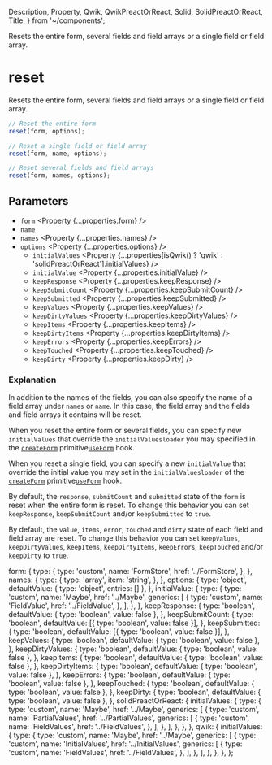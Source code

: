   Description,
  Property,
  Qwik,
  QwikPreactOrReact,
  Solid,
  SolidPreactOrReact,
  Title,
} from '~/components';

<Title>reset</Title>
<Description>
  Resets the entire form, several fields and field arrays or a single field or
  field array.
</Description>

# reset

Resets the entire form, several fields and field arrays or a single field or field array.

```ts
// Reset the entire form
reset(form, options);

// Reset a single field or field array
reset(form, name, options);

// Reset several fields and field arrays
reset(form, names, options);
```

## Parameters

- `form` <Property {...properties.form} />
- `name` <Property type="string" />
- `names` <Property {...properties.names} />
- `options` <Property {...properties.options} />
  - `initialValues` <Property {...properties[isQwik() ? 'qwik' : 'solidPreactOrReact'].initialValues} />
  - `initialValue` <Property {...properties.initialValue} />
  - `keepResponse` <Property {...properties.keepResponse} />
  - `keepSubmitCount` <Property {...properties.keepSubmitCount} />
  - `keepSubmitted` <Property {...properties.keepSubmitted} />
  - `keepValues` <Property {...properties.keepValues} />
  - `keepDirtyValues` <Property {...properties.keepDirtyValues} />
  - `keepItems` <Property {...properties.keepItems} />
  - `keepDirtyItems` <Property {...properties.keepDirtyItems} />
  - `keepErrors` <Property {...properties.keepErrors} />
  - `keepTouched` <Property {...properties.keepTouched} />
  - `keepDirty` <Property {...properties.keepDirty} />

### Explanation

In addition to the names of the fields, you can also specify the name of a field array under `names` or `name`. In this case, the field array and the fields and field arrays it contains will be reset.

When you reset the entire form or several fields, you can specify new `initialValues` that override the <SolidPreactOrReact>`initialValues`</SolidPreactOrReact><Qwik>`loader`</Qwik> you <SolidPreactOrReact>may</SolidPreactOrReact> specified in the <Solid><A href="../createForm">`createForm`</A> primitive</Solid><QwikPreactOrReact><A href="../useForm">`useForm`</A> hook</QwikPreactOrReact>.

When you reset a single field, you can specify a new `initialValue` that override the initial value you <SolidPreactOrReact>may</SolidPreactOrReact> set in the <SolidPreactOrReact>`initialValues`</SolidPreactOrReact><Qwik>`loader`</Qwik> of the <Solid><A href="../createForm">`createForm`</A> primitive</Solid><QwikPreactOrReact><A href="../useForm">`useForm`</A> hook</QwikPreactOrReact>.

By default, the `response`, `submitCount` and `submitted` state of the `form` is reset when the entire form is reset. To change this behavior you can set `keepResponse`, `keepSubmitCount` and/or `keepSubmitted` to `true`.

By default, the `value`, `items`, `error`, `touched` and `dirty` state of each field and field array are reset. To change this behavior you can set `keepValues`, `keepDirtyValues`, `keepItems`, `keepDirtyItems`, `keepErrors`, `keepTouched` and/or `keepDirty` to `true`.

  form: {
    type: {
      type: 'custom',
      name: 'FormStore',
      href: '../FormStore',
    },
  },
  names: {
    type: {
      type: 'array',
      item: 'string',
    },
  },
  options: {
    type: 'object',
    defaultValue: { type: 'object', entries: [] },
  },
  initialValue: {
    type: {
      type: 'custom',
      name: 'Maybe',
      href: '../Maybe',
      generics: [
        {
          type: 'custom',
          name: 'FieldValue',
          href: '../FieldValue',
        },
      ],
    },
  },
  keepResponse: {
    type: 'boolean',
    defaultValue: { type: 'boolean', value: false },
  },
  keepSubmitCount: {
    type: 'boolean',
    defaultValue: [{ type: 'boolean', value: false }],
  },
  keepSubmitted: {
    type: 'boolean',
    defaultValue: [{ type: 'boolean', value: false }],
  },
  keepValues: {
    type: 'boolean',
    defaultValue: { type: 'boolean', value: false },
  },
  keepDirtyValues: {
    type: 'boolean',
    defaultValue: { type: 'boolean', value: false },
  },
  keepItems: {
    type: 'boolean',
    defaultValue: { type: 'boolean', value: false },
  },
  keepDirtyItems: {
    type: 'boolean',
    defaultValue: { type: 'boolean', value: false },
  },
  keepErrors: {
    type: 'boolean',
    defaultValue: { type: 'boolean', value: false },
  },
  keepTouched: {
    type: 'boolean',
    defaultValue: { type: 'boolean', value: false },
  },
  keepDirty: {
    type: 'boolean',
    defaultValue: { type: 'boolean', value: false },
  },
  solidPreactOrReact: {
    initialValues: {
      type: {
        type: 'custom',
        name: 'Maybe',
        href: '../Maybe',
        generics: [
          {
            type: 'custom',
            name: 'PartialValues',
            href: '../PartialValues',
            generics: [
              {
                type: 'custom',
                name: 'FieldValues',
                href: '../FieldValues',
              },
            ],
          },
        ],
      },
    },
  },
  qwik: {
    initialValues: {
      type: {
        type: 'custom',
        name: 'Maybe',
        href: '../Maybe',
        generics: [
          {
            type: 'custom',
            name: 'InitialValues',
            href: '../InitialValues',
            generics: [
              {
                type: 'custom',
                name: 'FieldValues',
                href: '../FieldValues',
              },
            ],
          },
        ],
      },
    },
  },
};

